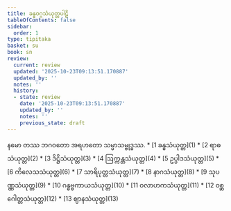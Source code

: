 ```yaml
---
title: ခန္ဓဝဂ္ဂသံယုတ္တပါဠိ
tableOfContents: false
sidebar:
  order: 1
type: tipitaka
basket: su
book: sn
review:
  current: review
  updated: '2025-10-23T09:13:51.170887'
  updated_by: ''
  notes: ''
  history:
  - state: review
    date: '2025-10-23T09:13:51.170887'
    updated_by: ''
    notes: ''
    previous_state: draft
---
```


<ReviewStatus review={frontmatter.review} showDetails={true} />

<HypothesisAnnotation frontmatter={frontmatter} />

<Paragraph number="1" type="center" book="sn">
နမော တဿ ဘဂဝတော အရဟတော သမ္မာသမ္ဗုဒ္ဓဿ.

</Paragraph>

<TableOfContents book="sn">
* [1 ခန္ဓသံယုတ္တ](1)
* [2 ရာဓသံယုတ္တ](2)
* [3 ဒိဋ္ဌိသံယုတ္တ](3)
* [4 ဩက္ကန္တသံယုတ္တ](4)
* [5 ဥပ္ပါဒသံယုတ္တ](5)
* [6 ကိလေသသံယုတ္တ](6)
* [7 သာရိပုတ္တသံယုတ္တ](7)
* [8 နာဂသံယုတ္တ](8)
* [9 သုပဏ္ဏသံယုတ္တ](9)
* [10 ဂန္ဓဗ္ဗကာယသံယုတ္တ](10)
* [11 ဝလာဟကသံယုတ္တ](11)
* [12 ဝစ္ဆဂေါတ္တသံယုတ္တ](12)
* [13 ဈာနသံယုတ္တ](13)
</TableOfContents>